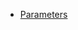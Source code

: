 {{Concept
|HasEntityTitle=Keyword datatype
|HasEntityKeyword=Elastic
|HasEntityBlurb=Index content without analyzing it such as status or zip codes typically used for filtering, sorting and aggregations. Keyword fields are only searchable by their exact value.
}}

{{Property|HasElasticConceptType|Datatype}}

* [https://www.elastic.co/guide/en/Elastic/reference/current/keyword.html Parameters]
